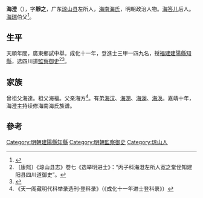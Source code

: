 '''海澄'''（{{bd|1442年||？}}），字'''靜之'''，广东[[琼山县|琼山县]]左所人，[[海南海氏|海南海氏]]，明朝政治人物。[[海答儿|海答儿]]后人。[[海瑞|海瑞]]伯父<ref>{{Cite book|title=二品海瑞|last=余耀华著|first=|publisher=北京：中国方正出版社|year=2014.01|isbn=978-7-5174-0065-3|location=|pages=8}}</ref>。

== 生平 ==
天順年間，廣東鄉試中舉。成化十一年，登進士三甲一四九名，授[[福建|福建]][[建陽縣|建陽縣]][[知縣|知縣]]，选四川道[[監察御史|監察御史]]<ref>〔康熙〕《琼山县志》卷七《选举明进士》：“丙子科海澄左所人宽之堂侄知建阳县四川道御史”。</ref><ref>{{cite news|title=海南历代进士名表|url=http://www.hnszw.org.cn/data/news/2009/06/44121/|accessdate=2013-08-05|newspaper=海南史志网|archive-url=https://web.archive.org/web/20131203012302/http://www.hnszw.org.cn/data/news/2009/06/44121/|archive-date=2013-12-03|dead-url=yes}}</ref>。

==家族==
曾祖父海達。祖父海福。父亲海方<ref>《天一阁藏明代科举录选刊·登科录》（《成化十一年进士登科录》）</ref>。有弟[[海汉|海汉]]、[[海潣|海潣]]、[[海澜|海澜]]、[[海涣|海涣]]。嘉靖十年，海澄主持续修海南海氏族谱。

==參考==
{{reflist}}
{{明朝人物小作品}}
{{成化十一年乙未科殿試金榜}}

[[Category:明朝建陽縣知縣|Category:明朝建陽縣知縣]]
[[Category:明朝監察御史|Category:明朝監察御史]]
[[Category:琼山人|Category:琼山人]]